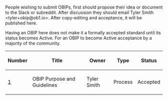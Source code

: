 People wishing to submit OBIPs, first should propose their idea or document to the Slack or subreddit. After discussion they should email Tyler Smith &lt;tyler+obip@ob1.io&gt;. After copy-editing and acceptance, it will be published here.

Having an OBIP here does not make it a formally accepted standard until its status becomes Active. For an OBIP to become Active acceptance by a majority of the community.

{| class="wikitable sortable" style="width: auto; text-align: center; font-size: smaller; table-layout: fixed;"
!Number
!Title
!Owner
!Type
!Status
|- style="background-color: #cfffcf"
| [[obip-0001.mediawiki|1]]
| OBIP Purpose and Guidelines
| Tyler Smith
| Process
| Accepted
|}
